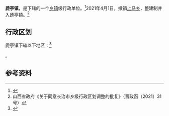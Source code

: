{{中国乡级行政区|14/04/23/104/000
| 政府驻地 = 虒亭村
}}

'''虒亭镇'''，是{{PRC admin/fullname|14/04/23/104/000|3}}下辖的一个[[乡镇|乡镇]]级行政单位。<ref>{{PRC admin/ref sgc|{{PRC admin/parent|14/04/23/104/000}}}}</ref>2021年4月1日，撤销[[上马乡|上马乡]]，整建制并入虒亭镇。<ref>山西省政府《关于同意长治市乡级行政区划调整的批复》（晋政函〔2021〕31号）</ref>

== 行政区划 ==

虒亭镇下辖以下地区：<ref>{{PRC admin/ref sgc|14/04/23/104/000}}</ref>

{{PRC admin/children|14/04/23/104/000}}。

== 参考资料 ==

{{reflist}}

{{PRC admin/navcat|14/04/23/104/000}}
